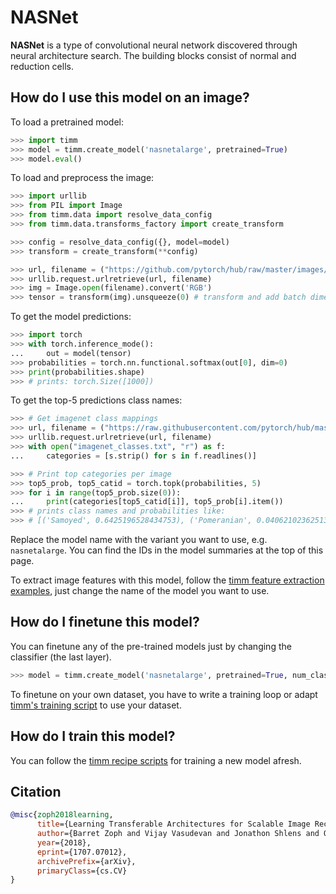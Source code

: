 # NASNet

**NASNet** is a type of convolutional neural network discovered through neural architecture search. The building blocks consist of normal and reduction cells.

## How do I use this model on an image?

To load a pretrained model:

```py
>>> import timm
>>> model = timm.create_model('nasnetalarge', pretrained=True)
>>> model.eval()
```

To load and preprocess the image:

```py
>>> import urllib
>>> from PIL import Image
>>> from timm.data import resolve_data_config
>>> from timm.data.transforms_factory import create_transform

>>> config = resolve_data_config({}, model=model)
>>> transform = create_transform(**config)

>>> url, filename = ("https://github.com/pytorch/hub/raw/master/images/dog.jpg", "dog.jpg")
>>> urllib.request.urlretrieve(url, filename)
>>> img = Image.open(filename).convert('RGB')
>>> tensor = transform(img).unsqueeze(0) # transform and add batch dimension
```

To get the model predictions:

```py
>>> import torch
>>> with torch.inference_mode():
...     out = model(tensor)
>>> probabilities = torch.nn.functional.softmax(out[0], dim=0)
>>> print(probabilities.shape)
>>> # prints: torch.Size([1000])
```

To get the top-5 predictions class names:

```py
>>> # Get imagenet class mappings
>>> url, filename = ("https://raw.githubusercontent.com/pytorch/hub/master/imagenet_classes.txt", "imagenet_classes.txt")
>>> urllib.request.urlretrieve(url, filename)
>>> with open("imagenet_classes.txt", "r") as f:
...     categories = [s.strip() for s in f.readlines()]

>>> # Print top categories per image
>>> top5_prob, top5_catid = torch.topk(probabilities, 5)
>>> for i in range(top5_prob.size(0)):
...     print(categories[top5_catid[i]], top5_prob[i].item())
>>> # prints class names and probabilities like:
>>> # [('Samoyed', 0.6425196528434753), ('Pomeranian', 0.04062102362513542), ('keeshond', 0.03186424449086189), ('white wolf', 0.01739676296710968), ('Eskimo dog', 0.011717947199940681)]
```

Replace the model name with the variant you want to use, e.g. `nasnetalarge`. You can find the IDs in the model summaries at the top of this page.

To extract image features with this model, follow the [timm feature extraction examples](../feature_extraction), just change the name of the model you want to use.

## How do I finetune this model?

You can finetune any of the pre-trained models just by changing the classifier (the last layer).

```py
>>> model = timm.create_model('nasnetalarge', pretrained=True, num_classes=NUM_FINETUNE_CLASSES)
```
To finetune on your own dataset, you have to write a training loop or adapt [timm's training
script](https://github.com/rwightman/pytorch-image-models/blob/master/train.py) to use your dataset.

## How do I train this model?

You can follow the [timm recipe scripts](../training_script) for training a new model afresh.

## Citation

```BibTeX
@misc{zoph2018learning,
      title={Learning Transferable Architectures for Scalable Image Recognition},
      author={Barret Zoph and Vijay Vasudevan and Jonathon Shlens and Quoc V. Le},
      year={2018},
      eprint={1707.07012},
      archivePrefix={arXiv},
      primaryClass={cs.CV}
}
```

<!--
Type: model-index
Collections:
- Name: NASNet
  Paper:
    Title: Learning Transferable Architectures for Scalable Image Recognition
    URL: https://paperswithcode.com/paper/learning-transferable-architectures-for
Models:
- Name: nasnetalarge
  In Collection: NASNet
  Metadata:
    FLOPs: 30242402862
    Parameters: 88750000
    File Size: 356056626
    Architecture:
    - Average Pooling
    - Batch Normalization
    - Convolution
    - Depthwise Separable Convolution
    - Dropout
    - ReLU
    Tasks:
    - Image Classification
    Training Techniques:
    - Label Smoothing
    - RMSProp
    - Weight Decay
    Training Data:
    - ImageNet
    Training Resources: 50x Tesla K40 GPUs
    ID: nasnetalarge
    Dropout: 0.5
    Crop Pct: '0.911'
    Momentum: 0.9
    Image Size: '331'
    Interpolation: bicubic
    Label Smoothing: 0.1
    RMSProp \\( \epsilon \\): 1.0
  Code: https://github.com/rwightman/pytorch-image-models/blob/d8e69206be253892b2956341fea09fdebfaae4e3/timm/models/nasnet.py#L562
  Weights: http://data.lip6.fr/cadene/pretrainedmodels/nasnetalarge-a1897284.pth
  Results:
  - Task: Image Classification
    Dataset: ImageNet
    Metrics:
      Top 1 Accuracy: 82.63%
      Top 5 Accuracy: 96.05%
-->
